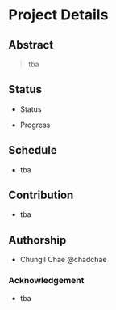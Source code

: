 # Project Details {.unnumbered}

## Abstract
> tba

## Status
- Status

- Progress

## Schedule
- tba

## Contribution
- tba

## Authorship
- Chungil Chae @chadchae

### Acknowledgement
- tba